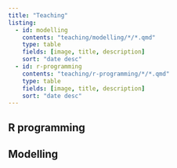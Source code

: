 ```yaml
---
title: "Teaching"
listing: 
  - id: modelling
    contents: "teaching/modelling/*/*.qmd"
    type: table
    fields: [image, title, description]
    sort: "date desc"
  - id: r-programming
    contents: "teaching/r-programming/*/*.qmd"
    type: table
    fields: [image, title, description]
    sort: "date desc"
---
```


## R programming

:::{#r-programming}
:::

## Modelling

:::{#modelling}
:::
